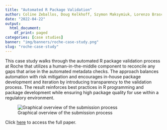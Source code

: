 ```yaml
---
title: "Automated R Package Validation"
author: Coline Zeballos, Doug Kelkhoff, Szymon Maksymiuk, Lorenzo Braschi
date: "2022-04-22"
output:
  html_document:
    df_print: paged
categories: [case studies]
banner: "img/banners/roche-case-study.png"
slug: "roche-case-study"
---
```


This case study walks through the automated R package validation process at Roche that utilizes a human-in-the-middle component to reconcile any gaps that arise in the automated metadata checks. The approach balances automation with risk mitigation and encourages in-house package development and iteration by introducing transparency to the validation process. The result reinforces best practices in R programming and package development while ensuring high package quality for use within a regulatory environment.

![Graphical overview of the submission process](/blog/roche-case-study/validation-process.PNG)

Click [here](https://github.com/pharmaR/case_studies/blob/fa5e4c82098266fe7516adaa8671a64c9796a0e3/Roche_Rpkg_validation_2022.pdf) to access the full paper.
